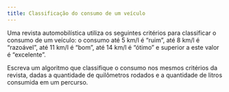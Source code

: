 ```yaml
---
title: Classificação do consumo de um veículo
---
```

::: {#exr-0065}
Uma revista automobilística utiliza os seguintes critérios para classificar o consumo de um veículo: o consumo até 5 km/l é “ruim”, até 8 km/l é “razoável”, até 11 km/l é “bom”, até 14 km/l é “ótimo” e superior a este valor é “excelente”.

Escreva um algoritmo que classifique o consumo nos mesmos critérios da revista, dadas a quantidade de quilômetros rodados e a quantidade de litros consumida em um percurso.
:::